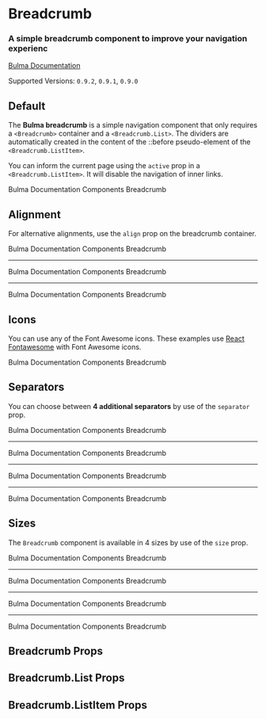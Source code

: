 


<Meta title="Components/Breadcrumb" component={Breadcrumb} />

# Breadcrumb

### A simple **breadcrumb** component to improve your navigation experienc

[Bulma Documentation](https://bulma.io/documentation/components/breadcrumb/)

Supported Versions: `0.9.2`, `0.9.1`, `0.9.0`

## Default

The **Bulma breadcrumb** is a simple navigation component that only requires a `<Breadcrumb>` container and a `<Breadcrumb.List>`. The dividers are automatically created in the content of the ::before pseudo-element of the `<Breadcrumb.ListItem>`.

You can inform the current page using the `active` prop in a `<Breadcrumb.ListItem>`. It will disable the navigation of inner links.

<Canvas>
  <Story name="Default">
    <Breadcrumb>
      <Breadcrumb.List>
        <Breadcrumb.ListItem><a>Bulma</a></Breadcrumb.ListItem>
        <Breadcrumb.ListItem><a>Documentation</a></Breadcrumb.ListItem>
        <Breadcrumb.ListItem><a>Components</a></Breadcrumb.ListItem>
        <Breadcrumb.ListItem active><a>Breadcrumb</a></Breadcrumb.ListItem>
      </Breadcrumb.List>
    </Breadcrumb>
  </Story>
</Canvas>

## Alignment

For alternative alignments, use the `align` prop on the breadcrumb container.

<Canvas>
  <Story name="Alignment">
    <div>
      <Breadcrumb>
        <Breadcrumb.List>
          <Breadcrumb.ListItem><a>Bulma</a></Breadcrumb.ListItem>
          <Breadcrumb.ListItem><a>Documentation</a></Breadcrumb.ListItem>
          <Breadcrumb.ListItem><a>Components</a></Breadcrumb.ListItem>
          <Breadcrumb.ListItem active><a>Breadcrumb</a></Breadcrumb.ListItem>
        </Breadcrumb.List>
      </Breadcrumb>
      <hr />
      <Breadcrumb align="center">
        <Breadcrumb.List>
          <Breadcrumb.ListItem><a>Bulma</a></Breadcrumb.ListItem>
          <Breadcrumb.ListItem><a>Documentation</a></Breadcrumb.ListItem>
          <Breadcrumb.ListItem><a>Components</a></Breadcrumb.ListItem>
          <Breadcrumb.ListItem active><a>Breadcrumb</a></Breadcrumb.ListItem>
        </Breadcrumb.List>
      </Breadcrumb>
      <hr />
      <Breadcrumb align="right">
        <Breadcrumb.List>
          <Breadcrumb.ListItem><a>Bulma</a></Breadcrumb.ListItem>
          <Breadcrumb.ListItem><a>Documentation</a></Breadcrumb.ListItem>
          <Breadcrumb.ListItem><a>Components</a></Breadcrumb.ListItem>
          <Breadcrumb.ListItem active><a>Breadcrumb</a></Breadcrumb.ListItem>
        </Breadcrumb.List>
      </Breadcrumb>
    </div>
  </Story>
</Canvas>

## Icons

You can use any of the Font Awesome icons. These examples use [React Fontawesome](https://github.com/FortAwesome/react-fontawesome) with Font Awesome icons.

<Canvas>
  <Story name="Icons">
    <Breadcrumb>
      <Breadcrumb.List>
        <Breadcrumb.ListItem>
          <a>
            <Icon size="small">
              <FontAwesomeIcon icon={faHome} />
            </Icon>
            <span>Bulma</span>
          </a>
        </Breadcrumb.ListItem>
        <Breadcrumb.ListItem>
          <a>
            <Icon size="small">
              <FontAwesomeIcon icon={faBook} />
            </Icon>
            <span>Documentation</span>
          </a>
        </Breadcrumb.ListItem>
        <Breadcrumb.ListItem>
          <a>
            <Icon size="small">
              <FontAwesomeIcon icon={faPuzzlePiece} />
            </Icon>
            <span>Components</span>
          </a>
        </Breadcrumb.ListItem>
        <Breadcrumb.ListItem active>
          <a>
            <Icon size="small">
              <FontAwesomeIcon icon={faThumbsUp} />
            </Icon>
            <span>Breadcrumb</span>
          </a>
        </Breadcrumb.ListItem>
      </Breadcrumb.List>
    </Breadcrumb>
  </Story>
</Canvas>

## Separators

You can choose between **4 additional separators** by use of the `separator` prop.

<Canvas>
  <Story name="Separators">
    <React.Fragment>
      <Breadcrumb separator="arrow">
        <Breadcrumb.List>
          <Breadcrumb.ListItem><a>Bulma</a></Breadcrumb.ListItem>
          <Breadcrumb.ListItem><a>Documentation</a></Breadcrumb.ListItem>
          <Breadcrumb.ListItem><a>Components</a></Breadcrumb.ListItem>
          <Breadcrumb.ListItem active><a>Breadcrumb</a></Breadcrumb.ListItem>
        </Breadcrumb.List>
      </Breadcrumb>
      <hr />
      <Breadcrumb separator="bullet">
        <Breadcrumb.List>
          <Breadcrumb.ListItem><a>Bulma</a></Breadcrumb.ListItem>
          <Breadcrumb.ListItem><a>Documentation</a></Breadcrumb.ListItem>
          <Breadcrumb.ListItem><a>Components</a></Breadcrumb.ListItem>
          <Breadcrumb.ListItem active><a>Breadcrumb</a></Breadcrumb.ListItem>
        </Breadcrumb.List>
      </Breadcrumb>
      <hr />
      <Breadcrumb separator="dot">
        <Breadcrumb.List>
          <Breadcrumb.ListItem><a>Bulma</a></Breadcrumb.ListItem>
          <Breadcrumb.ListItem><a>Documentation</a></Breadcrumb.ListItem>
          <Breadcrumb.ListItem><a>Components</a></Breadcrumb.ListItem>
          <Breadcrumb.ListItem active><a>Breadcrumb</a></Breadcrumb.ListItem>
        </Breadcrumb.List>
      </Breadcrumb>
      <hr />
      <Breadcrumb separator="succeeds">
        <Breadcrumb.List>
          <Breadcrumb.ListItem><a>Bulma</a></Breadcrumb.ListItem>
          <Breadcrumb.ListItem><a>Documentation</a></Breadcrumb.ListItem>
          <Breadcrumb.ListItem><a>Components</a></Breadcrumb.ListItem>
          <Breadcrumb.ListItem active><a>Breadcrumb</a></Breadcrumb.ListItem>
        </Breadcrumb.List>
      </Breadcrumb>
    </React.Fragment>
  </Story>
</Canvas>

## Sizes

The `Breadcrumb` component is available in 4 sizes by use of the `size` prop.

<Canvas>
  <Story name="Sizes">
    <React.Fragment>
      <Breadcrumb size="small">
        <Breadcrumb.List>
          <Breadcrumb.ListItem><a>Bulma</a></Breadcrumb.ListItem>
          <Breadcrumb.ListItem><a>Documentation</a></Breadcrumb.ListItem>
          <Breadcrumb.ListItem><a>Components</a></Breadcrumb.ListItem>
          <Breadcrumb.ListItem active><a>Breadcrumb</a></Breadcrumb.ListItem>
        </Breadcrumb.List>
      </Breadcrumb>
      <hr />
      <Breadcrumb>
        <Breadcrumb.List>
          <Breadcrumb.ListItem><a>Bulma</a></Breadcrumb.ListItem>
          <Breadcrumb.ListItem><a>Documentation</a></Breadcrumb.ListItem>
          <Breadcrumb.ListItem><a>Components</a></Breadcrumb.ListItem>
          <Breadcrumb.ListItem active><a>Breadcrumb</a></Breadcrumb.ListItem>
        </Breadcrumb.List>
      </Breadcrumb>
      <hr />
      <Breadcrumb size="medium">
        <Breadcrumb.List>
          <Breadcrumb.ListItem><a>Bulma</a></Breadcrumb.ListItem>
          <Breadcrumb.ListItem><a>Documentation</a></Breadcrumb.ListItem>
          <Breadcrumb.ListItem><a>Components</a></Breadcrumb.ListItem>
          <Breadcrumb.ListItem active><a>Breadcrumb</a></Breadcrumb.ListItem>
        </Breadcrumb.List>
      </Breadcrumb>
      <hr />
      <Breadcrumb size="large">
        <Breadcrumb.List>
          <Breadcrumb.ListItem><a>Bulma</a></Breadcrumb.ListItem>
          <Breadcrumb.ListItem><a>Documentation</a></Breadcrumb.ListItem>
          <Breadcrumb.ListItem><a>Components</a></Breadcrumb.ListItem>
          <Breadcrumb.ListItem active><a>Breadcrumb</a></Breadcrumb.ListItem>
        </Breadcrumb.List>
      </Breadcrumb>
    </React.Fragment>
  </Story>
</Canvas>

## Breadcrumb Props

<ArgsTable of={Breadcrumb} />

## Breadcrumb.List Props

<ArgsTable of={Breadcrumb.List} />

## Breadcrumb.ListItem Props

<ArgsTable of={Breadcrumb.ListItem} />
